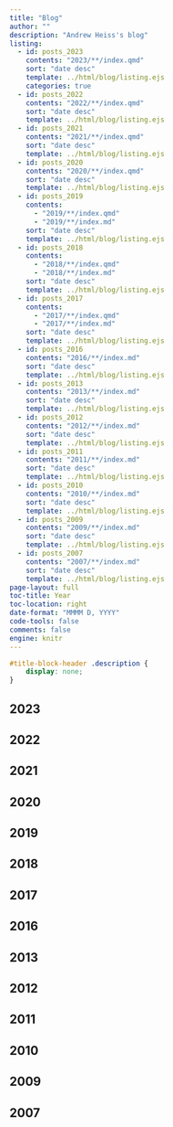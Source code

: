 ```yaml
---
title: "Blog"
author: ""
description: "Andrew Heiss's blog"
listing:
  - id: posts_2023
    contents: "2023/**/index.qmd"
    sort: "date desc"
    template: ../html/blog/listing.ejs
    categories: true
  - id: posts_2022
    contents: "2022/**/index.qmd"
    sort: "date desc"
    template: ../html/blog/listing.ejs
  - id: posts_2021
    contents: "2021/**/index.qmd"
    sort: "date desc"
    template: ../html/blog/listing.ejs
  - id: posts_2020
    contents: "2020/**/index.qmd"
    sort: "date desc"
    template: ../html/blog/listing.ejs
  - id: posts_2019
    contents: 
      - "2019/**/index.qmd"
      - "2019/**/index.md"
    sort: "date desc"
    template: ../html/blog/listing.ejs
  - id: posts_2018
    contents: 
      - "2018/**/index.qmd"
      - "2018/**/index.md"
    sort: "date desc"
    template: ../html/blog/listing.ejs
  - id: posts_2017
    contents: 
      - "2017/**/index.qmd"
      - "2017/**/index.md"
    sort: "date desc"
    template: ../html/blog/listing.ejs
  - id: posts_2016
    contents: "2016/**/index.md"
    sort: "date desc"
    template: ../html/blog/listing.ejs
  - id: posts_2013
    contents: "2013/**/index.md"
    sort: "date desc"
    template: ../html/blog/listing.ejs
  - id: posts_2012
    contents: "2012/**/index.md"
    sort: "date desc"
    template: ../html/blog/listing.ejs
  - id: posts_2011
    contents: "2011/**/index.md"
    sort: "date desc"
    template: ../html/blog/listing.ejs
  - id: posts_2010
    contents: "2010/**/index.md"
    sort: "date desc"
    template: ../html/blog/listing.ejs
  - id: posts_2009
    contents: "2009/**/index.md"
    sort: "date desc"
    template: ../html/blog/listing.ejs
  - id: posts_2007
    contents: "2007/**/index.md"
    sort: "date desc"
    template: ../html/blog/listing.ejs
page-layout: full
toc-title: Year
toc-location: right
date-format: "MMMM D, YYYY"
code-tools: false
comments: false
engine: knitr
---
```


```css
#title-block-header .description {
    display: none;
}
```

## 2023

:::{#posts_2023}
:::

## 2022

:::{#posts_2022}
:::

## 2021

:::{#posts_2021}
:::

## 2020

:::{#posts_2020}
:::

## 2019

:::{#posts_2019}
:::

## 2018

:::{#posts_2018}
:::

## 2017

:::{#posts_2017}
:::

## 2016

:::{#posts_2016}
:::

## 2013

:::{#posts_2013}
:::

## 2012

:::{#posts_2012}
:::

## 2011

:::{#posts_2011}
:::

## 2010

:::{#posts_2010}
:::

## 2009

:::{#posts_2009}
:::

## 2007

:::{#posts_2007}
:::
